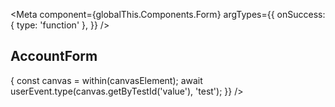
<Meta
  component={globalThis.Components.Form}
  argTypes={{
    onSuccess: { type: 'function' },
  }}
/>

## AccountForm

<Canvas>
  <Story
    name="Type"
    play={async ({ canvasElement }) => {
      const canvas = within(canvasElement);
      await userEvent.type(canvas.getByTestId('value'), 'test');
    }}
  />
</Canvas>
